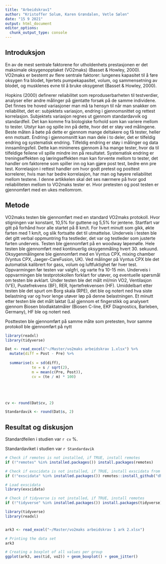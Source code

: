 ```yaml
---
title: "Arbeidskrav1"
author: "Kristoffer Solum, Karen Grøndalen, Vetle Sælen"
date: "15 9 2021"
output: html_document
editor_options: 
  chunk_output_type: console
---
```


## Introduksjon

En av de mest sentrale faktorene for utholdenhets prestasjonen er det maksimale oksygenopptaket (VO2maks) (Basset & Howley, 2000). VO2maks er bestemt av flere sentrale faktorer: lungenes kapasitet til å føre oksygen fra blodet, hjertets pumpekapasitet, volum, og sammensetning av blodet, og musklenes evne til å bruke oksygenet (Basset & Howley, 2000). 

Hopkins (2000) definerer reliabilitet som reproduserbarheten til testverdier, analyser eller andre målinger på gjentatte forsøk på de samme individene. Det finnes tre hoved variasjoner man må ta hensyn til når man snakker om reliabilitet, det er: subjektets variasjon, endring i gjennomsnittet og rettest korrelasjon. Subjektets variasjon regnes ut gjennom standardavvik og standardfeil. Det kan komme fra biologiske forhold som kan variere mellom to tester. Utstyr kan og spille inn på dette, hvor det er støy ved målingene. Beste måten å bøte på dette er gjennom mange deltakere og få tester, heller enn motsatt. Endring i gjennomsnitt kan man dele i to deler, det er tilfeldig endring og systematisk endring. Tilfeldig endring er støy i målinger og data innsamlingsfeil. Dette kan minimeres gjennom å ha mange tester, hvor da til tilfeldige feilene vil spille mindre inn på resultatet. Systematisk endring er treningseffekten og læringseffekten man kan forvente mellom to tester, det handler om faktorene som spiller inn og kan gjøre post test, bedre enn pre test. Korrelasjon i rettest handler om hvor godt pretest og posttest korrelerer, hvis man har bedre korrelasjon, har man og høyere reliabilitet mellom testene. 
I denne artikkelen skal det ses nærmere på hvor god reliabiliteten mellom to VO2maks tester er. Hvor pretesten og post testen er gjennomført med en ukes mellomrom.  
 

## Metode 

VO2maks testen ble gjennomført med en standard VO2maks protokoll. Hvor stigningen var konstant, 10,5% for guttene og 5,5% for jentene. Startfart var gitt på forhånd hvor alle startet på 8 km/t. For hvert minutt som gikk, økte farten med 1 km/t, og slik fortsatte det til utmattelse. Underveis i testen ble det gitt verbal oppmuntring fra testleder, det var og testleder som justerte farten underveis. Testen ble gjennomført på en woodway løpemølle. Hele testen ble gjennomført med kontinuerlig oksygenmåling hvert 30. sekuund. Oksygenmålingene ble gjennomført med en Vyntus CPX, mixing chamber (Vyntus CPX, Jaeger-CareFusion, UK). Ved målinger på Vyntus CPX ble det automatisk kalibrert for gass, volum og luftfuktighet før hver test. Oppvarmingen før testen var valgfri, og varte fra 10-15 min. Underveis i oppvarmingen ble testprotokollen forklart for utøver, og eventuelle spørsmål om testen ble avklart. Under testen ble det målt ml/min VO2, Ventilasjon (V’E), Pustefrekvens (BF), RER, hjertefrekvensen (HF). Umiddelbart etter testen ble det spurt om Borg skala (RPE), det ble og notert ned hva siste belastning var og hvor lenge utøver løp på denne belastningen. Et minutt etter testen ble det målt laktat (La) gjennom et fingerstikk og analysert gjennom Biosen blodlaktatmåler (Biosen C-line, EKF Diagnostics, Barleben, Germany), HF ble og notert ned. 

Posttesten ble gjennomført på samme måte som pretesten, hvor samme protokoll ble gjennomført på nytt




```r
library(readxl)
library(tidyverse)

Dat <- read_excel("~/Master/vo2maks arbeidskrav 1.xlsx") %>%
  mutate(diff = Post - Pre) %>%
  
  summarise(s = sd(diff),
            te = s / sqrt(2),
            m = mean(c(Pre, Post)),
            cv = (te / m) * 100) 





cv <- round(Dat$cv, 2)

Standardavik <- round(Dat$s, 2)

```


## Resultat og diskusjon

Standardfeilen i studien var `r cv` %.

Standardaviket i studien var `r Standardavik` 

```r
# Check if remotes is not installed, if TRUE, install remotes
if (!"remotes" %in% installed.packages()) install.packages(remotes)

# Check if exscidata is not installed, if TRUE, install exscidata from github
if (!"exscidata" %in% installed.packages()) remotes::install_github("dhammarstrom/exscidata")

# Load exscidata
library(exscidata)

# Check if tidyverse is not installed, if TRUE, install remotes
if (!"tidyverse" %in% installed.packages()) install.packages(tidyverse)

library(tidyverse)
library(readxl)


ark3 <- read_excel("~/Master/vo2maks arbeidskrav 1 ark 2.xlsx")

# Printing the data set
ark3

# Creating a boxplot of all values per group
ggplot(ark3, aes(tid, vo2)) + geom_boxplot() + geom_jitter()

```




